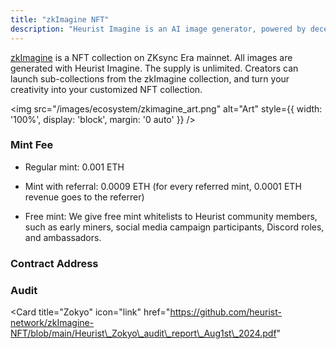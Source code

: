 ```yaml
---
title: "zkImagine NFT"
description: "Heurist Imagine is an AI image generator, powered by decentralized GPUs in Heurist network. We curate the best image generation models and offer them for free. Users can generate images of varied visual styles, themes, characters with text prompts."
---
```


[zkImagine](https://element.market/collections/zkimagine?search%5Btoggles%5D%5B0%5D=ALL) is a NFT collection on ZKsync Era mainnet. All images are generated with Heurist Imagine. The supply is unlimited. Creators can launch sub-collections from the zkImagine collection, and turn your creativity into your customized NFT collection.


<img
    src="/images/ecosystem/zkimagine_art.png" 
    alt="Art"
    style={{ width: '100%', display: 'block', margin: '0 auto' }}
  />

### Mint Fee

* Regular mint: 0.001 ETH

* Mint with referral: 0.0009 ETH (for every referred mint, 0.0001 ETH revenue goes to the referrer)

* Free mint: We give free mint whitelists to Heurist community members, such as early miners, social media campaign participants, Discord roles, and ambassadors.

### Contract Address



<CardGroup cols={2}>
  <Card
    title="Proxy"
    icon="link"
    href="https://explorer.zksync.io/address/0x5c63369e3f04018a0c32559661e025f051fb071e"
  >
  </Card>
  <Card
    title="Implementation"
    icon="link"
    href="https://explorer.zksync.io/address/0x069de8a7f0b39280d84eccf29d3f071052051dd3"
  >
  </Card>

</CardGroup>

### Audit

<Card
    title="Zokyo"
    icon="link"
    href="https://github.com/heurist-network/zkImagine-NFT/blob/main/Heurist\_Zokyo\_audit\_report\_Aug1st\_2024.pdf"
  >
  </Card>

